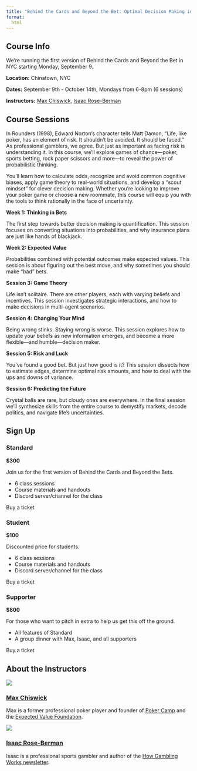 ```yaml
---
title: "Behind the Cards and Beyond the Bet: Optimal Decision Making in Gambling and Life"
format: 
  html
---
```

## Course Info
We're running the first version of Behind the Cards and Beyond the Bet in NYC starting Monday, September 9.

**Location:** Chinatown, NYC

**Dates:** September 9th - October 14th, Mondays from 6-8pm (6 sessions) 

**Instructors:** [Max Chiswick](https://maxchiswick.com), [Isaac Rose-Berman](https://x.com/roundrobin42)

## Course Sessions

In Rounders (1998), Edward Norton’s character tells Matt Damon, “Life, like poker, has an element of risk. It shouldn’t be avoided. It should be faced.” As professional gamblers, we agree. But just as important as facing risk is understanding it. In this course, we’ll explore games of chance––poker, sports betting, rock paper scissors and more––to reveal the power of probabilistic thinking. 

You’ll learn how to calculate odds, recognize and avoid common cognitive biases, apply game theory to real-world situations, and develop a “scout mindset” for clever decision making. Whether you’re looking to improve your poker game or choose a new roommate, this course will equip you with the tools to think rationally in the face of uncertainty. 

**Week 1: Thinking in Bets**

The first step towards better decision making is quantification. This session focuses on converting situations into probabilities, and why insurance plans are just like hands of blackjack.  


**Week 2: Expected Value**

Probabilities combined with potential outcomes make expected values. This session is about figuring out the best move, and why sometimes you should make “bad” bets. 

**Session 3: Game Theory**

Life isn’t solitaire. There are other players, each with varying beliefs and incentives. This session investigates strategic interactions, and how to make decisions in multi-agent scenarios.

**Session 4: Changing Your Mind**

Being wrong stinks. Staying wrong is worse. This session explores how to update your beliefs as new information emerges, and become a more flexible––and humble––decision maker. 

**Session 5: Risk and Luck**

You’ve found a good bet. But just how good is it? This session dissects how to estimate edges, determine optimal risk amounts, and how to deal with the ups and downs of variance.

**Session 6: Predicting the Future** 

Crystal balls are rare, but cloudy ones are everywhere. In the final session we’ll synthesize skills from the entire course to demystify markets, decode politics, and navigate life’s uncertainties.

## Sign Up

::: {.grid}

::: {.g-col-4}
### Standard
**$300**

Join us for the first version of Behind the Cards and Beyond the Bets.

- 6 class sessions 
- Course materials and handouts
- Discord server/channel for the class

[Buy a ticket]{.btn .btn-primary}
:::

::: {.g-col-4}
### Student
**$100** 

Discounted price for students.

- 6 class sessions 
- Course materials and handouts
- Discord server/channel for the class

[Buy a ticket]{.btn .btn-primary}
:::

::: {.g-col-4}
### Supporter
**$800**

For those who want to pitch in extra to help us get this off the ground.

- All features of Standard
- A group dinner with Max, Isaac, and all supporters

[Buy a ticket]{.btn .btn-primary}
:::

:::

## About the Instructors

::: {.grid}

::: {.g-col-6}
![](assets/mc.png)

### [Max Chiswick](https://maxchiswick.com)

Max is a former professional poker player and founder of [Poker Camp](https://poker.camp) and the [Expected Value Foundation](https://expectedvalue.org).
:::

::: {.g-col-6}
![](assets/irb.png)

### [Isaac Rose-Berman](https://x.com/roundrobin42)

Isaac is a professional sports gambler and author of the [How Gambling Works newsletter](https://howgamblingworks.com).
:::

:::
